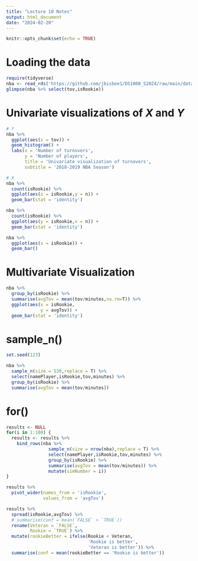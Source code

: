 ```yaml
---
title: "Lecture 10 Notes"
output: html_document
date: "2024-02-20"
---
```


```r
knitr::opts_chunk$set(echo = TRUE)
```

# Loading the data

```r
require(tidyverse)
nba <- read_rds('https://github.com/jbisbee1/DS1000_S2024/raw/main/data/nba_players_2018.Rds')
glimpse(nba %>% select(tov,isRookie))
```

# Univariate visualizations of $X$ and $Y$

```r
# Y
nba %>%
  ggplot(aes(x = tov)) + 
  geom_histogram() + 
  labs(x = 'Number of turnovers',
       y = 'Number of players',
       title = 'Univariate visualization of turnovers',
       subtitle = '2018-2019 NBA Season')

# X
nba %>%
  count(isRookie) %>%
  ggplot(aes(x = isRookie,y = n)) + 
  geom_bar(stat = 'identity')

nba %>%
  count(isRookie) %>%
  ggplot(aes(y = isRookie,x = n)) + 
  geom_bar(stat = 'identity')

nba %>%
  ggplot(aes(x = isRookie)) + 
  geom_bar()
```

# Multivariate Visualization

```r
nba %>%
  group_by(isRookie) %>%
  summarise(avgTov = mean(tov/minutes,na.rm=T)) %>%
  ggplot(aes(x = isRookie,
             y = avgTov)) + 
  geom_bar(stat = 'identity')
```

# sample_n()

```r
set.seed(123)

nba %>%
  sample_n(size = 530,replace = T) %>%
  select(namePlayer,isRookie,tov,minutes) %>%
  group_by(isRookie) %>%
  summarise(avgTov = mean(tov/minutes))
```

# for()

```r
results <- NULL
for(i in 1:100) {
  results <- results %>%
    bind_rows(nba %>%
                sample_n(size = nrow(nba),replace = T) %>%
                select(namePlayer,isRookie,tov,minutes) %>%
                group_by(isRookie) %>%
                summarise(avgTov = mean(tov/minutes)) %>%
                mutate(simNumber = i))
}

results %>%
  pivot_wider(names_from = 'isRookie',
              values_from = 'avgTov')

results %>%
  spread(isRookie,avgTov) %>%
  # summarise(conf = mean(`FALSE` > `TRUE`))
  rename(Veteran = `FALSE`,
         Rookie = `TRUE`) %>%
  mutate(rookieBetter = ifelse(Rookie < Veteran,
                               'Rookie is better',
                               'Veteran is better')) %>%
  summarise(conf = mean(rookieBetter == 'Rookie is better'))
```


